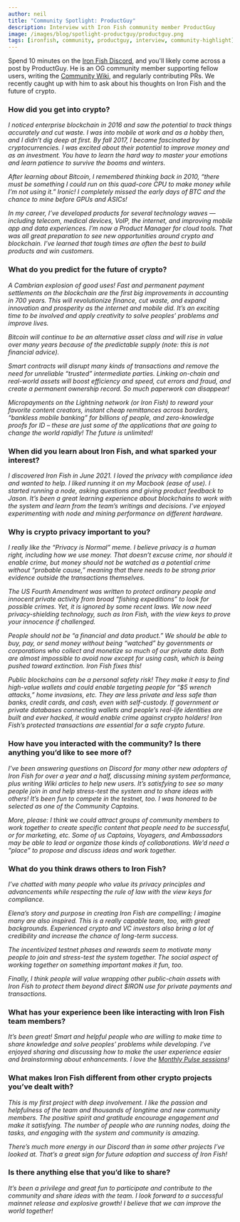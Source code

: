 ```yaml
---
author: neil
title: "Community Spotlight: ProductGuy"
description: Interview with Iron Fish community member ProductGuy
image: /images/blog/spotlight-productguy/productguy.png
tags: [ironfish, community, productguy, interview, community-highlight]
---
```


Spend 10 minutes on the [Iron Fish Discord](https://discord.ironfish.network/), and you'll likely come across a post by ProductGuy. He is an OG community member supporting fellow users, writing the [Community Wiki](https://github.com/iron-fish/ironfish/wiki/Getting-Started), and regularly contributing PRs. We recently caught up with him to ask about his thoughts on Iron Fish and the future of crypto.

### How did you get into crypto?

_I noticed enterprise blockchain in 2016 and saw the potential to track things accurately and cut waste. I was into mobile at work and as a hobby then, and I didn’t dig deep at first. By fall 2017, I became fascinated by cryptocurrencies. I was excited about their potential to improve money and as an investment. You have to learn the hard way to master your emotions and learn patience to survive the booms and winters._

_After learning about Bitcoin, I remembered thinking back in 2010, “there must be something I could run on this quad-core CPU to make money while I’m not using it.” Ironic! I completely missed the early days of BTC and the chance to mine before GPUs and ASICs!_
  
_In my career, I’ve developed products for several technology waves — including telecom, medical devices, VoIP, the internet, and improving mobile app and data experiences. I’m now a Product Manager for cloud tools. That was all great preparation to see new opportunities around crypto and blockchain. I’ve learned that tough times are often the best to build products and win customers._

### What do you predict for the future of crypto?

_A Cambrian explosion of good uses! Fast and permanent payment settlements on the blockchain are the first big improvements in accounting in 700 years. This will revolutionize finance, cut waste, and expand innovation and prosperity as the internet and mobile did. It’s an exciting time to be involved and apply creativity to solve peoples’ problems and improve lives._
  
_Bitcoin will continue to be an alternative asset class and will rise in value over many years because of the predictable supply (note: this is not financial advice)._
  
_Smart contracts will disrupt many kinds of transactions and remove the need for unreliable “trusted” intermediate parties. Linking on-chain and real-world assets will boost efficiency and speed, cut errors and fraud, and create a permanent ownership record. So much paperwork can disappear!_
  
_Micropayments on the Lightning network (or Iron Fish) to reward your favorite content creators, instant cheap remittances across borders, “bankless mobile banking” for billions of people, and zero-knowledge proofs for ID – these are just some of the applications that are going to change the world rapidly! The future is unlimited!_

### When did you learn about Iron Fish, and what sparked your interest?

_I discovered Iron Fish in June 2021. I loved the privacy with compliance idea and wanted to help. I liked running it on my Macbook (ease of use). I started running a node, asking questions and giving product feedback to Jason. It’s been a great learning experience about blockchains to work with the system and learn from the team’s writings and decisions. I’ve enjoyed experimenting with node and mining performance on different hardware._

### Why is crypto privacy important to you?

_I really like the “Privacy is Normal” meme. I believe privacy is a human right, including how we use money. That doesn’t excuse crime, nor should it enable crime, but money should not be watched as a potential crime without “probable cause,” meaning that there needs to be strong prior evidence outside the transactions themselves._

_The US Fourth Amendment was written to protect ordinary people and innocent private activity from broad “fishing expeditions” to look for possible crimes. Yet, it is ignored by some recent laws. We now need privacy-shielding technology, such as Iron Fish, with the view keys to prove your innocence if challenged._

_People should not be “a financial and data product.” We should be able to buy, pay, or send money without being “watched” by governments or corporations who collect and monetize so much of our private data. Both are almost impossible to avoid now except for using cash, which is being pushed toward extinction. Iron Fish fixes this!_

_Public blockchains can be a personal safety risk! They make it easy to find high-value wallets and could enable targeting people for “$5 wrench attacks,” home invasions, etc. They are less private and less safe than banks, credit cards, and cash, even with self-custody. If government or private databases connecting wallets and people’s real-life identities are built and ever hacked, it would enable crime against crypto holders! Iron Fish’s protected transactions are essential for a safe crypto future._

### How have you interacted with the community? Is there anything you’d like to see more of?
 
_I’ve been answering questions on Discord for many other new adopters of Iron Fish for over a year and a half, discussing mining system performance, plus writing Wiki articles to help new users. It’s satisfying to see so many people join in and help stress-test the system and to share ideas with others! It’s been fun to compete in the testnet, too. I was honored to be selected as one of the Community Captains._

_More, please: I think we could attract groups of community members to work together to create specific content that people need to be successful, or for marketing, etc. Some of us Captains, Voyagers, and Ambassadors may be able to lead or organize those kinds of collaborations. We’d need a “place” to propose and discuss ideas and work together._

### What do you think draws others to Iron Fish?
    
_I’ve chatted with many people who value its privacy principles and advancements while respecting the rule of law with the view keys for compliance._

_Elena’s story and purpose in creating Iron Fish are compelling; I imagine many are also inspired. This is a really capable team, too, with great backgrounds. Experienced crypto and VC investors also bring a lot of credibility and increase the chance of long-term success._

_The incentivized testnet phases and rewards seem to motivate many people to join and stress-test the system together. The social aspect of working together on something important makes it fun, too._

_Finally, I think people will value wrapping other public-chain assets with Iron Fish to protect them beyond direct $IRON use for private payments and transactions._

### What has your experience been like interacting with Iron Fish team members?
    
_It’s been great! Smart and helpful people who are willing to make time to share knowledge and solve peoples’ problems while developing. I’ve enjoyed sharing and discussing how to make the user experience easier and brainstorming about enhancements. I love the [Monthly Pulse sessions](https://www.youtube.com/@ironfish5278/videos)!_

### What makes Iron Fish different from other crypto projects you’ve dealt with?

_This is my first project with deep involvement. I like the passion and helpfulness of the team and thousands of longtime and new community members. The positive spirit and gratitude encourage engagement and make it satisfying. The number of people who are running nodes, doing the tasks, and engaging with the system and community is amazing._

_There’s much more energy in our Discord than in some other projects I’ve looked at. That’s a great sign for future adoption and success of Iron Fish!_

### Is there anything else that you’d like to share?
 
_It’s been a privilege and great fun to participate and contribute to the community and share ideas with the team. I look forward to a successful mainnet release and explosive growth! I believe that we can improve the world together!_
